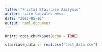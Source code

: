 ```yaml
---
title: "Fractal Staircase Analysis"
author: "Nate Gonzales Hess"
date: "2023-05-16"
output: html_document
---
```


```r
knitr::opts_chunk$set(echo = TRUE)

```

```r
staircase_data <- read.csv("test_data.csv")
```